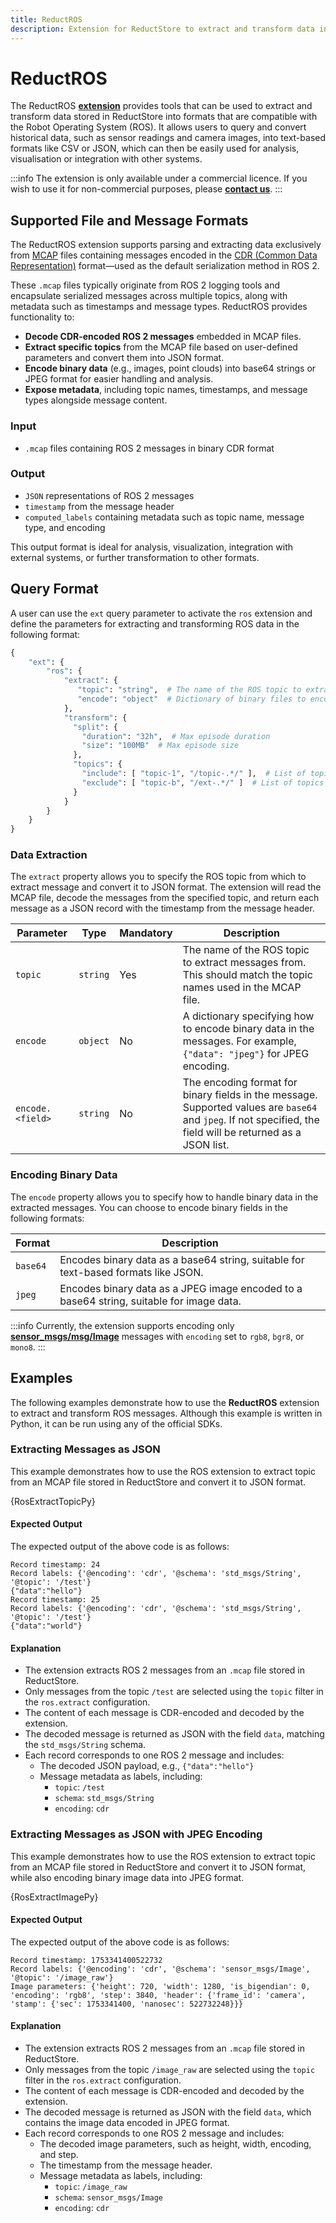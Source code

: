 ```yaml
---
title: ReductROS
description: Extension for ReductStore to extract and transform data in ROS formats.
---
```


<head>
  <link
    rel="canonical"
    href="https://www.reduct.store/docs/extensions/official/ros-ext"
  />
</head>

# ReductROS

The ReductROS [**extension**](../../glossary#extension) provides tools that can be used to extract and transform data stored in ReductStore into formats that are compatible with the Robot Operating System (ROS).
It allows users to query and convert historical data, such as sensor readings and camera images, into text-based formats like CSV or JSON, which can then be easily used for analysis, visualisation or integration with other systems.

:::info
The extension is only available under a commercial licence. If you wish to use it for non-commercial purposes, please [**contact us**](/contact).
:::

## Supported File and Message Formats

The ReductROS extension supports parsing and extracting data exclusively from [MCAP](https://mcap.dev/) files containing messages encoded in the [CDR (Common Data Representation)](https://design.ros2.org/articles/serialization.html) format—used as the default serialization method in ROS 2.

These `.mcap` files typically originate from ROS 2 logging tools and encapsulate serialized messages across multiple topics, along with metadata such as timestamps and message types. ReductROS provides functionality to:

- **Decode CDR-encoded ROS 2 messages** embedded in MCAP files.
- **Extract specific topics** from the MCAP file based on user-defined parameters and convert them into JSON format.
- **Encode binary data** (e.g., images, point clouds) into base64 strings or JPEG format for easier handling and analysis.
- **Expose metadata**, including topic names, timestamps, and message types alongside message content.

### Input

- `.mcap` files containing ROS 2 messages in binary CDR format

### Output

- `JSON` representations of ROS 2 messages
- `timestamp` from the message header
- `computed_labels` containing metadata such as topic name, message type, and encoding

This output format is ideal for analysis, visualization, integration with external systems, or further transformation to other formats.

## Query Format

A user can use the `ext` query parameter to activate the `ros` extension and define the parameters for extracting and transforming ROS data in the following format:

```python
{
    "ext": {
        "ros": {
            "extract": {
               "topic": "string",  # The name of the ROS topic to extract messages from
               "encode": "object"  # Dictionary of binary files to encode, e.g., {"data": "jpeg"} for JPEG encoding
            },
            "transform": {
              "split": {
                "duration": "32h",  # Max episode duration
                "size": "100MB"  # Max episode size
              },
              "topics": {
                "include": [ "topic-1", "/topic-.*/" ],  # List of topics to include (regular expressions)
                "exclude": [ "topic-b", "/ext-.*/" ]  # List of topics to exclude (regular expressions)
              }
            }
        }
    }
}
```

### Data Extraction

The `extract` property allows you to specify the ROS topic from which to extract message and convert it to JSON format.
The extension will read the MCAP file, decode the messages from the specified topic, and return each message as a JSON record with
the timestamp from the message header.

| Parameter        | Type     | Mandatory | Description                                                                                                                                                  |
| ---------------- | -------- | --------- | ------------------------------------------------------------------------------------------------------------------------------------------------------------ |
| `topic`          | `string` | Yes       | The name of the ROS topic to extract messages from. This should match the topic names used in the MCAP file.                                                 |
| `encode`         | `object` | No        | A dictionary specifying how to encode binary data in the messages. For example, `{"data": "jpeg"}` for JPEG encoding.                                        |
| `encode.<field>` | `string` | No        | The encoding format for binary fields in the message. Supported values are `base64` and `jpeg`. If not specified, the field will be returned as a JSON list. |

### Encoding Binary Data

The `encode` property allows you to specify how to handle binary data in the extracted messages.
You can choose to encode binary fields in the following formats:

| Format   | Description                                                                              |
| -------- | ---------------------------------------------------------------------------------------- |
| `base64` | Encodes binary data as a base64 string, suitable for text-based formats like JSON.       |
| `jpeg`   | Encodes binary data as a JPEG image encoded to a base64 string, suitable for image data. |

:::info
Currently, the extension supports encoding only **[sensor_msgs/msg/Image](http://docs.ros.org/en/noetic/api/sensor_msgs/html/msg/Image.html)** messages with `encoding` set to `rgb8`, `bgr8`, or `mono8`.
:::

## Examples

The following examples demonstrate how to use the **ReductROS** extension to extract and transform ROS messages.
Although this example is written in Python, it can be run using any of the official SDKs.


### Extracting Messages as JSON

This example demonstrates how to use the ROS extension to extract topic from an MCAP file stored in ReductStore and
convert it to JSON format.


<Tabs>
  <TabItem value="Python">
    <CodeBlock language="python">{RosExtractTopicPy}</CodeBlock>
  </TabItem>
</Tabs>

#### Expected Output

The expected output of the above code is as follows:

```
Record timestamp: 24
Record labels: {'@encoding': 'cdr', '@schema': 'std_msgs/String', '@topic': '/test'}
{"data":"hello"}
Record timestamp: 25
Record labels: {'@encoding': 'cdr', '@schema': 'std_msgs/String', '@topic': '/test'}
{"data":"world"}
```

#### Explanation

- The extension extracts ROS 2 messages from an `.mcap` file stored in ReductStore.
- Only messages from the topic `/test` are selected using the `topic` filter in the `ros.extract` configuration.
- The content of each message is CDR-encoded and decoded by the extension.
- The decoded message is returned as JSON with the field `data`, matching the `std_msgs/String` schema.
- Each record corresponds to one ROS 2 message and includes:
  - The decoded JSON payload, e.g., `{"data":"hello"}`
  - Message metadata as labels, including:
    - `topic`: `/test`
    - `schema`: `std_msgs/String`
    - `encoding`: `cdr`

### Extracting Messages as JSON with JPEG Encoding

This example demonstrates how to use the ROS extension to extract topic from an MCAP file stored in ReductStore and
convert it to JSON format, while also encoding binary image data into JPEG format.


<Tabs>
  <TabItem value="Python">
    <CodeBlock language="python">{RosExtractImagePy}</CodeBlock>
  </TabItem>
</Tabs>

#### Expected Output

The expected output of the above code is as follows:

```
Record timestamp: 1753341400522732
Record labels: {'@encoding': 'cdr', '@schema': 'sensor_msgs/Image', '@topic': '/image_raw'}
Image parameters: {'height': 720, 'width': 1280, 'is_bigendian': 0, 'encoding': 'rgb8', 'step': 3840, 'header': {'frame_id': 'camera', 'stamp': {'sec': 1753341400, 'nanosec': 522732248}}}
```

#### Explanation

- The extension extracts ROS 2 messages from an `.mcap` file stored in ReductStore.
- Only messages from the topic `/image_raw` are selected using the `topic` filter in the `ros.extract` configuration.
- The content of each message is CDR-encoded and decoded by the extension.
- The decoded message is returned as JSON with the field `data`, which contains the image data encoded in JPEG format.
- Each record corresponds to one ROS 2 message and includes:
  - The decoded image parameters, such as height, width, encoding, and step.
  - The timestamp from the message header.
  - Message metadata as labels, including:
    - `topic`: `/image_raw`
    - `schema`: `sensor_msgs/Image`
    - `encoding`: `cdr`
